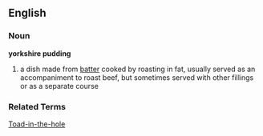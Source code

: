 ==English==

===Noun===
'''yorkshire pudding'''

#a dish made from [[batter]] cooked by roasting in fat, usually served as an accompaniment to roast beef, but sometimes served with other fillings or as a separate course

===Related Terms===

[[Toad-in-the-hole]]